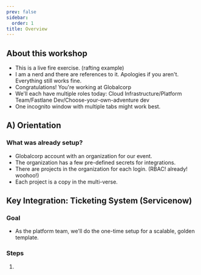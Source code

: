```yaml
---
prev: false
sidebar:
  order: 1
title: Overview
---
```


## About this workshop

- This is a live fire exercise. (rafting example)
- I am a nerd and there are references to it. Apologies if you aren't. Everything still works fine.
- Congratulations! You're working at Globalcorp
- We'll each have multiple roles today: Cloud Infrastructure/Platform Team/Fastlane Dev/Choose-your-own-adventure dev
- One incognito window with multiple tabs might work best.

## A) Orientation

### What was already setup?

- Globalcorp account with an organization for our event.
- The organization has a few pre-defined secrets for integrations.
- There are projects in the organization for each login. (RBAC! already! woohoo!)
- Each project is a copy in the multi-verse.

## Key Integration: Ticketing System (Servicenow)

### Goal

- As the platform team, we'll do the one-time setup for a scalable, golden template.

### Steps

1.
